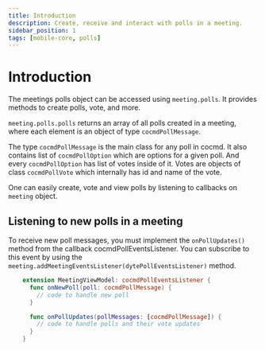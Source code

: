 ```yaml
---
title: Introduction
description: Create, receive and interact with polls in a meeting.
sidebar_position: 1
tags: [mobile-core, polls]
---
```


# Introduction

The meetings polls object can be accessed using `meeting.polls`. It provides
methods to create polls, vote, and more.

`meeting.polls.polls` returns an array of all polls created in a meeting, where
each element is an object of type `cocmdPollMessage`.

The type `cocmdPollMessage` is the main class for any poll in cocmd. It also
contains list of `cocmdPollOption` which are options for a given poll. And every
`cocmdPollOption` has list of votes inside of it. Votes are objects of class
`cocmdPollVote` which internally has id and name of the vote.

One can easily create, vote and view polls by listening to callbacks on
`meeting` object.

## Listening to new polls in a meeting

To receive new poll messages, you must implement the `onPollUpdates()` method from
the callback cocmdPollEventsListener. You can subscribe to this event by
using the `meeting.addMeetingEventsListener(dytePollEventsListener)` method.

```swift
    extension MeetingViewModel: cocmdPollEventsListener {
      func onNewPoll(poll: cocmdPollMessage) {
        // code to handle new poll
      }

      func onPollUpdates(pollMessages: [cocmdPollMessage]) {
        // code to handle polls and their vote updates
      }
    }
```

